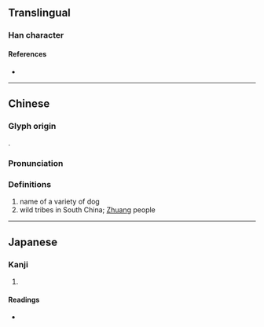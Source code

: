 {{character info}}
==Translingual==

===Han character===
{{Han char|rn=94|rad=犬|as=12|sn=15|four=40214|canj=KHYTG|ids=⿰犭童}}

====References====
* {{Han ref|kx=0718.240|dkj=20687|dj=1130.020|hdz=21369.060|uh=735E|ud=29534|bh=E677|bd=58999}}

----

==Chinese==
{{zh-forms}}

===Glyph origin===
{{Han compound|犭|童|t1=dog|ls=psc|c1=s|c2=p}}.

===Pronunciation===
{{zh-pron
|m=zhuàng,tóng,xiāo
|c=tung4,zong3,zong6
|cat=n
}}

===Definitions===
{{zh-hanzi}}

# name of a variety of dog
# wild tribes in South China; [[Zhuang]] people

----

==Japanese==

===Kanji===
{{ja-kanji|grade=|rs=犬12}}

# {{rfdef|ja|sort=犬12}}

====Readings====
* {{ja-readings|on=[[とう]] (tō), [[ず]] (zu)|kun=}}